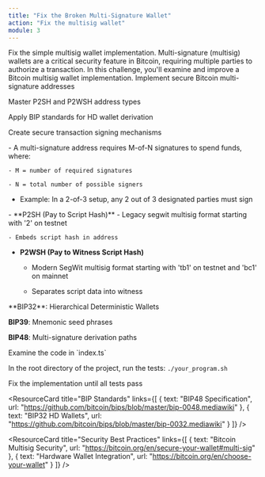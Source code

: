 ```yaml
---
title: "Fix the Broken Multi-Signature Wallet"
action: "Fix the multisig wallet"
module: 3
---
```


<ContentBox title="" description="">
<ChallengeBrief title="Fix the Broken Multi-Signature Wallet">
Fix the simple multisig wallet implementation. Multi-signature (multisig) wallets are a critical security feature in Bitcoin, requiring multiple parties to authorize a transaction. In this challenge, you'll examine and improve a Bitcoin multisig wallet implementation.
</ChallengeBrief>

<LearningObjectives title="Learning Objectives">
  Implement secure Bitcoin multi-signature addresses

  Master P2SH and P2WSH address types

  Apply BIP standards for HD wallet derivation

  Create secure transaction signing mechanisms
</LearningObjectives>

<ConceptCard title="Bitcoin Multi-Signature Fundamentals">
  - A multi-signature address requires M-of-N signatures to spend funds, where:

    - M = number of required signatures

    - N = total number of possible signers

  - Example: In a 2-of-3 setup, any 2 out of 3 designated parties must sign
</ConceptCard>

<ConceptCard title="Address Types">
  - **P2SH (Pay to Script Hash)**
    - Legacy segwit multisig format starting with '2' on testnet

    - Embeds script hash in address

  - **P2WSH (Pay to Witness Script Hash)**
    - Modern SegWit multisig format starting with 'tb1' on testnet and 'bc1' on mainnet

    - Separates script data into witness
</ConceptCard>

<ConceptCard title="Important BIP Standards">
  **BIP32**: Hierarchical Deterministic Wallets

  **BIP39**: Mnemonic seed phrases

  **BIP48**: Multi-signature derivation paths
</ConceptCard>

<SetupSteps>
  Examine the code in `index.ts`

  In the root directory of the project, run the tests: `./your_program.sh`

  Fix the implementation until all tests pass
</SetupSteps>


<ResourceSection>
<ResourceCard 
  title="Bitcoin Script"
  links={[
    { text: "Script Wiki", url: "https://en.bitcoin.it/wiki/Script" },
    { text: "Bitcoin Opcode Reference", url: "https://en.bitcoin.it/wiki/Script#Opcodes" }
  ]}
/>

<ResourceCard 
  title="BIP Standards"
  links={[
    { text: "BIP48 Specification", url: "https://github.com/bitcoin/bips/blob/master/bip-0048.mediawiki" },
    { text: "BIP32 HD Wallets", url: "https://github.com/bitcoin/bips/blob/master/bip-0032.mediawiki" }
  ]}
/>

<ResourceCard 
  title="Security Best Practices"
  links={[
    { text: "Bitcoin Multisig Security", url: "https://bitcoin.org/en/secure-your-wallet#multi-sig" },
    { text: "Hardware Wallet Integration", url: "https://bitcoin.org/en/choose-your-wallet" }
  ]}
/>
</ResourceSection>
</ContentBox>
